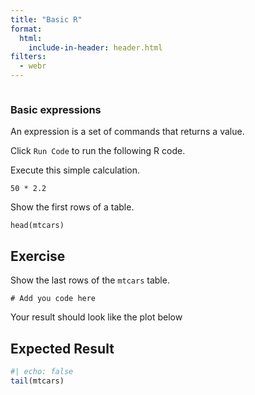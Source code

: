 ```yaml
---
title: "Basic R"
format:
  html:
    include-in-header: header.html
filters:
  - webr
---
```


```r
```

### Basic expressions

An expression is a set of commands that returns a value.

Click `Run Code` to run the following R code.

Execute this simple calculation.

```webr
50 * 2.2
```

Show the first rows of a table.

```webr
head(mtcars)
```

::: {.callout-note}
## Exercise

Show the last rows of the `mtcars` table.

```webr
# Add you code here
```

Your result should look like the plot below
:::

::: {.callout-tip collapse="true"}
## Expected Result

```r
#| echo: false
tail(mtcars)
```
:::
